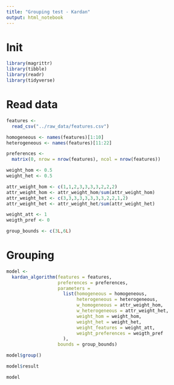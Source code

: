 ```yaml
---
title: "Grouping test - Kardan"
output: html_notebook
---
```


# Init
```r
library(magrittr)
library(tibble)
library(readr)
library(tidyverse)
```

# Read data
```r
features <- 
  read_csv("../raw_data/features.csv")

homogeneous <- names(features)[1:10]
heterogeneous <- names(features)[11:22]

preferences <- 
  matrix(0, nrow = nrow(features), ncol = nrow(features))

weight_hom <- 0.5
weight_het <- 0.5

attr_weight_hom <- c(1,1,2,3,3,3,3,2,2,2)
attr_weight_hom <- attr_weight_hom/sum(attr_weight_hom)
attr_weight_het <- c(3,3,3,3,3,3,3,3,2,2,1,2)
attr_weight_het <- attr_weight_het/sum(attr_weight_het)

weight_att <- 1
weigth_pref <- 0

group_bounds <- c(3L,6L)
```

# Grouping
```r
model <-
  kardan_algorithm(features = features,
                   preferences = preferences,
                   parameters = 
                     list(homogeneous = homogeneous,
                          heterogeneous = heterogeneous,
                          w_homogeneous = attr_weight_hom,
                          w_heterogeneous = attr_weight_het,
                          weight_hom = weight_hom,
                          weight_het = weight_het,
                          weight_features = weight_att,
                          weight_preferences = weigth_pref
                     ),
                   bounds = group_bounds)

model$group()

model$result

model
```
